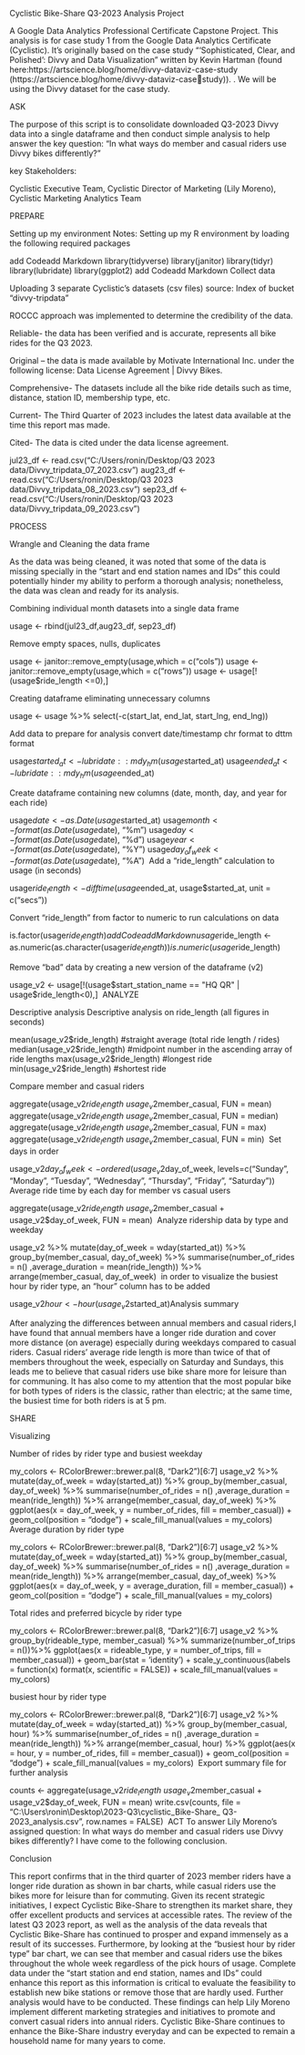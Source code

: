 Cyclistic Bike-Share Q3-2023 Analysis Project

A Google Data Analytics Professional Certificate Capstone Project. This analysis is for case study 1 from the Google Data Analytics Certificate (Cyclistic). It’s originally based on the case study “‘Sophisticated, Clear, and Polished’: Divvy and Data Visualization” written by Kevin Hartman (found here:https://artscience.blog/home/divvy-dataviz-case-study (https://artscience.blog/home/divvy-dataviz-casestudy)). . We will be using the Divvy dataset for the case study.

ASK

The purpose of this script is to consolidate downloaded Q3-2023 Divvy data into a single dataframe and then conduct simple analysis to help answer the key question: “In what ways do member and casual riders use Divvy bikes differently?”

key Stakeholders:

Cyclistic Executive Team, Cyclistic Director of Marketing (Lily Moreno), Cyclistic Marketing Analytics Team

PREPARE

Setting up my environment Notes: Setting up my R environment by loading the following required packages

add Codeadd Markdown
library(tidyverse)
library(janitor)
library(tidyr)
library(lubridate) 
library(ggplot2)
add Codeadd Markdown
Collect data

Uploading 3 separate Cyclistic’s datasets (csv files) source: Index of bucket "divvy-tripdata"

ROCCC approach was implemented to determine the credibility of the data.

Reliable- the data has been verified and is accurate, represents all bike rides for the Q3 2023.

Original – the data is made available by Motivate International Inc. under the following license: Data License Agreement | Divvy Bikes.

Comprehensive- The datasets include all the bike ride details such as time, distance, station ID, membership type, etc.

Current- The Third Quarter of 2023 includes the latest data available at the time this report mas made.

Cited- The data is cited under the data license agreement.

jul23_df <- read.csv("C:/Users/ronin/Desktop/Q3 2023 data/Divvy_tripdata_07_2023.csv")
aug23_df <- read.csv("C:/Users/ronin/Desktop/Q3 2023 data/Divvy_tripdata_08_2023.csv")
sep23_df <- read.csv("C:/Users/ronin/Desktop/Q3 2023 data/Divvy_tripdata_09_2023.csv")

PROCESS

Wrangle and Cleaning the data frame

As the data was being cleaned, it was noted that some of the data is missing specially in the “start and end station names and IDs” this could potentially hinder my ability to perform a thorough analysis; nonetheless, the data was clean and ready for its analysis.

Combining individual month datasets into a single data frame

usage <- rbind(jul23_df,aug23_df, sep23_df)

Remove empty spaces, nulls, duplicates

usage <- janitor::remove_empty(usage,which = c("cols"))
usage <- janitor::remove_empty(usage,which = c("rows"))
usage <- usage[!(usage$ride_length <=0),] 

Creating dataframe eliminating unnecessary columns

usage <- usage %>% 
select(-c(start_lat, end_lat, start_lng, end_lng))

Add data to prepare for analysis convert date/timestamp chr format to dttm format

usage$started_at <- lubridate::mdy_hm(usage$started_at) 
usage$ended_at <- lubridate::mdy_hm(usage$ended_at)

Create dataframe containing new columns (date, month, day, and year for each ride)

usage$date <- as.Date(usage$started_at)
usage$month <- format(as.Date(usage$date), "%m")
usage$day <- format(as.Date(usage$date), "%d")
usage$year <- format(as.Date(usage$date), "%Y")
usage$day_of_week <- format(as.Date(usage$date), "%A")
​
Add a “ride_length” calculation to usage (in seconds)

usage$ride_length <- difftime(usage$ended_at, usage$started_at, unit = c("secs"))

Convert “ride_length” from factor to numeric to run calculations on data

is.factor(usage$ride_length)
add Codeadd Markdown
usage$ride_length <- as.numeric(as.character(usage$ride_length))
is.numeric(usage$ride_length)

Remove “bad” data by creating a new version of the dataframe (v2)

usage_v2 <- usage[!(usage$start_station_name == "HQ QR" | usage$ride_length<0),]
​
ANALYZE

Descriptive analysis Descriptive analysis on ride_length (all figures in seconds)

mean(usage_v2$ride_length) #straight average (total ride length / rides)
median(usage_v2$ride_length) #midpoint number in the ascending array of ride lengths
max(usage_v2$ride_length) #longest ride
min(usage_v2$ride_length) #shortest ride

Compare member and casual riders

aggregate(usage_v2$ride_length ~ usage_v2$member_casual, FUN = mean)
aggregate(usage_v2$ride_length ~ usage_v2$member_casual, FUN = median)
aggregate(usage_v2$ride_length ~ usage_v2$member_casual, FUN = max)
aggregate(usage_v2$ride_length ~ usage_v2$member_casual, FUN = min)
​
Set days in order

usage_v2$day_of_week <- ordered(usage_v2$day_of_week, levels=c("Sunday", "Monday", "Tuesday", "Wednesday", "Thursday", "Friday", "Saturday"))
​
Average ride time by each day for member vs casual users

aggregate(usage_v2$ride_length ~ usage_v2$member_casual + usage_v2$day_of_week, FUN = mean)
​
Analyze ridership data by type and weekday

usage_v2 %>% 
 mutate(day_of_week = wday(started_at)) %>% 
 group_by(member_casual, day_of_week) %>%
 summarise(number_of_rides = n()
 ,average_duration = mean(ride_length)) %>% 
 arrange(member_casual, day_of_week)
​
in order to visualize the busiest hour by rider type, an "hour" column has to be added

usage_v2$hour <- hour(usage_v2$started_at)
​
Analysis summary

After analyzing the differences between annual members and casual riders,I have found that annual members have a longer
ride duration and cover more distance (on average) especially during weekdays compared to casual riders. Casual riders’
average ride length is more than twice of that of members throughout the week, especially on Saturday and Sundays,
this leads me to believe that casual riders use bike share more for leisure than for communing. 
It has also come to my attention that the most popular bike for both types of riders is the classic, rather than electric; 
at the same time, the busiest time for both riders is at 5 pm.

SHARE

Visualizing

Number of rides by rider type and busiest weekday

my_colors <- RColorBrewer::brewer.pal(8, "Dark2")[6:7]
usage_v2 %>% 
 mutate(day_of_week = wday(started_at)) %>% 
 group_by(member_casual, day_of_week) %>%
 summarise(number_of_rides = n()
 ,average_duration = mean(ride_length)) %>% 
 arrange(member_casual, day_of_week) %>% 
 ggplot(aes(x = day_of_week, y = number_of_rides, fill = member_casual)) +
 geom_col(position = "dodge") +
 scale_fill_manual(values = my_colors)
​
Average duration by rider type

my_colors <- RColorBrewer::brewer.pal(8, "Dark2")[6:7]
usage_v2 %>% 
 mutate(day_of_week = wday(started_at)) %>% 
 group_by(member_casual, day_of_week) %>%
 summarise(number_of_rides = n()
 ,average_duration = mean(ride_length)) %>% 
 arrange(member_casual, day_of_week) %>% 
 ggplot(aes(x = day_of_week, y = average_duration, fill = member_casual)) +
 geom_col(position = "dodge") +
 scale_fill_manual(values = my_colors)


Total rides and preferred bicycle by rider type

my_colors <- RColorBrewer::brewer.pal(8, "Dark2")[6:7]
usage_v2 %>% 
 group_by(rideable_type, member_casual) %>% 
 summarize(number_of_trips = n())%>%
 ggplot(aes(x = rideable_type, y = number_of_trips, fill = member_casual)) +
 geom_bar(stat = 'identity') +
  scale_y_continuous(labels = function(x) format(x, scientific = FALSE)) +
  scale_fill_manual(values = my_colors)
 
​busiest hour by rider type

my_colors <- RColorBrewer::brewer.pal(8, "Dark2")[6:7]
usage_v2 %>% 
 mutate(day_of_week = wday(started_at)) %>% 
 group_by(member_casual, hour) %>%
 summarise(number_of_rides = n()
 ,average_duration = mean(ride_length)) %>% 
 arrange(member_casual, hour) %>% 
 ggplot(aes(x = hour, y = number_of_rides, fill = member_casual)) +
 geom_col(position = "dodge") +
 scale_fill_manual(values = my_colors)
​
Export summary file for further analysis

counts <- aggregate(usage_v2$ride_length ~ usage_v2$member_casual + usage_v2$day_of_week, FUN = mean)
write.csv(counts, file = "C:\\Users\\ronin\\Desktop\\2023-Q3\\cyclistic_Bike-Share_ Q3-2023_analysis.csv", row.names = FALSE)
​
ACT
To answer Lily Moreno's assigned question: In what ways do member and casual riders use Divvy bikes differently? I have come to the following conclusion.

Conclusion

This report confirms that in the third quarter of 2023 member riders have a longer ride duration as shown in bar charts, while casual riders use the bikes more for leisure than for commuting. Given its recent strategic initiatives, I expect Cyclistic Bike-Share to strengthen its market share, they offer excellent products and services at accessible rates. The review of the latest Q3 2023 report, as well as the analysis of the data reveals that Cyclistic Bike-Share has continued to prosper and expand immensely as a result of its successes. Furthermore, by looking at the “busiest hour by rider type” bar chart, we can see that member and casual riders use the bikes throughout the whole week regardless of the pick hours of usage. Complete data under the “start station and end station, names and IDs” could enhance this report as this information is critical to evaluate the feasibility to establish new bike stations or remove those that are hardly used. Further analysis would have to be conducted. These findings can help Lily Moreno implement different marketing strategies and initiatives to promote and convert casual riders into annual riders. Cyclistic Bike-Share continues to enhance the Bike-Share industry everyday and can be expected to remain a household name for many years to come.


